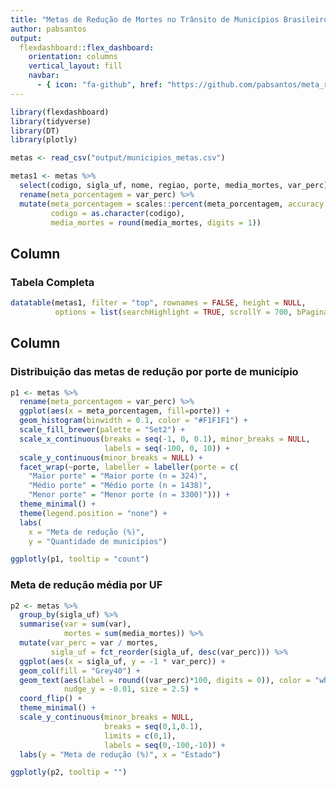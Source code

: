 ```yaml
---
title: "Metas de Redução de Mortes no Trânsito de Municípios Brasileiros"
author: pabsantos
output: 
  flexdashboard::flex_dashboard:
    orientation: columns
    vertical_layout: fill
    navbar:
      - { icon: "fa-github", href: "https://github.com/pabsantos/meta_reducao/", align: left }
---
```


```r
library(flexdashboard)
library(tidyverse)
library(DT)
library(plotly)
```

```r
metas <- read_csv("output/municipios_metas.csv")

metas1 <- metas %>% 
  select(codigo, sigla_uf, nome, regiao, porte, media_mortes, var_perc) %>% 
  rename(meta_porcentagem = var_perc) %>% 
  mutate(meta_porcentagem = scales::percent(meta_porcentagem, accuracy = 1),
         codigo = as.character(codigo),
         media_mortes = round(media_mortes, digits = 1))
```


Column {data-width=500}
-----------------------------------------------------------------------

### Tabela Completa

```r
datatable(metas1, filter = "top", rownames = FALSE, height = NULL, 
          options = list(searchHighlight = TRUE, scrollY = 700, bPaginate = FALSE))
```

Column {data-width=500}
-----------------------------------------------------------------------

### Distribuição das metas de redução por porte de município

```r
p1 <- metas %>% 
  rename(meta_porcentagem = var_perc) %>% 
  ggplot(aes(x = meta_porcentagem, fill=porte)) +
  geom_histogram(binwidth = 0.1, color = "#F1F1F1") +
  scale_fill_brewer(palette = "Set2") +
  scale_x_continuous(breaks = seq(-1, 0, 0.1), minor_breaks = NULL, 
                     labels = seq(-100, 0, 10)) +
  scale_y_continuous(minor_breaks = NULL) +
  facet_wrap(~porte, labeller = labeller(porte = c(
    "Maior porte" = "Maior porte (n = 324)",
    "Médio porte" = "Médio porte (n = 1438)",
    "Menor porte" = "Menor porte (n = 3300)"))) +
  theme_minimal() +
  theme(legend.position = "none") +
  labs(
    x = "Meta de redução (%)",
    y = "Quantidade de municípios")

ggplotly(p1, tooltip = "count")
```

### Meta de redução média por UF

```r
p2 <- metas %>% 
  group_by(sigla_uf) %>% 
  summarise(var = sum(var),
            mortes = sum(media_mortes)) %>% 
  mutate(var_perc = var / mortes,
         sigla_uf = fct_reorder(sigla_uf, desc(var_perc))) %>% 
  ggplot(aes(x = sigla_uf, y = -1 * var_perc)) +
  geom_col(fill = "Grey40") +
  geom_text(aes(label = round((var_perc)*100, digits = 0)), color = "white",
            nudge_y = -0.01, size = 2.5) +
  coord_flip() +
  theme_minimal() +
  scale_y_continuous(minor_breaks = NULL, 
                     breaks = seq(0,1,0.1), 
                     limits = c(0,1),
                     labels = seq(0,-100,-10)) +
  labs(y = "Meta de redução (%)", x = "Estado")

ggplotly(p2, tooltip = "")
```

